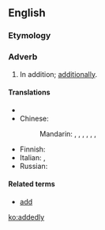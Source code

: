 ==English==

===Etymology===
{{suffix|added|ly}}

===Adverb===
{{en-adv|-}}

# In addition; [[additionally]].

====Translations====
{{trans-top|in addition}}
* {{trreq|ca}}
* Chinese:
*: Mandarin: {{t-|cmn|並且|sc=Hani}}, {{t-|cmn|并且|tr=bìngqiě|sc=Hani}}, {{t-|cmn|而且|tr=érqiě|sc=Hani}}, {{t|cmn|還有|sc=Hani}}, {{t|cmn|还有|tr=háiyǒu|sc=Hani}}, {{t|cmn|況且|sc=Hani}}, {{t|cmn|况且|tr=kuàngqiě|sc=Hani}}
{{trans-mid}}
* Finnish: {{t+|fi|lisäksi}}
* Italian: {{t-|it|in aggiunta}}, {{t-|it|addizionalmente}}
* Russian: {{t-|ru|добавочно|tr=dobávočno}}
{{trans-bottom}}

====Related terms====
* [[add]]

[[ko:addedly]]